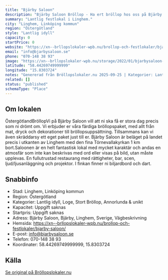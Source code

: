 ```yaml
---
title: "Bjärby Saloon"
description: "Bjärby Saloon Bröllop - Ha ert bröllop hos oss på Bjärby Saloon. Se vår fina Bröllopslokal. Skicka gärna en förfrågan så hjälper vi Er!"
summary: "Lantlig festlokal i Linghem."
city: "Linghem, Linköping kommun"
region: "Östergötland"
style: "Lantlig idyll"
capacity: 0
startPrice: 0
website: "https://xn--brllopslokaler-wpb.nu/brollop-och-festlokaler/bjarby-saloon/"
email: "info@bjarbysaloon.se"
phone: "070-148 38 93"
image: "https://xn--brllopslokaler-wpb.nu/storage/2022/01/bjarbysaloon-festlokal-brollop-brollopslokal-ostergotland-norrkoping-linkoping-2-d.webp"
latitude: "58.44269749999999"
longitude: "15.8303724"
notes: "Genererad från Bröllopslokaler.nu 2025-09-25 | Kategorier: Lantlig idyll, Loge, Stort Bröllop, Annorlunda & unikt"
related: []
status: "published"
schemaType: "Place"
---
```


## Om lokalen

ÖstergötlandBröllopVi på Bjärby Saloon vill att ni ska få er stora dag precis som ni drömt om. Vi erbjuder er våra färdiga bröllopspaket, med allt från mat, dryck och dekorationer till bröllopsuppsättning. Tillsammans kan vi även skräddarsy ett eget paket just till er. Bjärby Saloon är beläget på landet precis i utkanten av Linghem med den fina Törnevallakyrkan 1 km bort.Saloonen är en helt fantastisk lokal med mycket karaktär och andas en atmosfär som inte kan beskrivas med ord eller visas på bild, utan måste upplevas. En fullutrustad restaurang med rättigheter, bar, scen, ljud/ljusanläggning och projektor. I finkan finner ni biljardbord och dart.

## Snabbinfo

- Stad: Linghem, Linköping kommun
- Region: Östergötland
- Kategorier: Lantlig idyll, Loge, Stort Bröllop, Annorlunda & unikt
- Kapacitet: Uppgift saknas
- Startpris: Uppgift saknas
- Adress: Bjärby Saloon, Bjärby, Linghem, Sverige, Vägbeskrivning
- Hemsida: https://xn--brllopslokaler-wpb.nu/brollop-och-festlokaler/bjarby-saloon/
- E-post: info@bjarbysaloon.se
- Telefon: 070-148 38 93
- Koordinater: 58.44269749999999, 15.8303724

## Källa

[Se original på Bröllopslokaler.nu](https://xn--brllopslokaler-wpb.nu/brollop-och-festlokaler/bjarby-saloon/)
